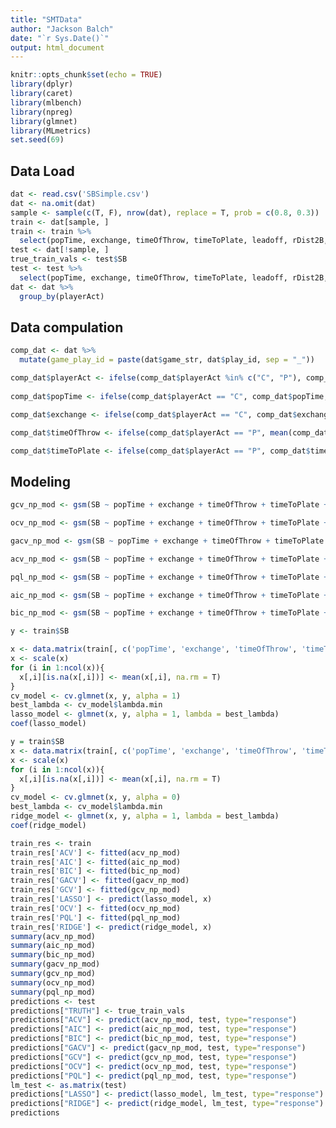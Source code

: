 ---
title: "SMTData"
author: "Jackson Balch"
date: "`r Sys.Date()`"
output: html_document
---

```{r setup, include=FALSE}
knitr::opts_chunk$set(echo = TRUE)
library(dplyr)
library(caret)
library(mlbench)
library(npreg)
library(glmnet)
library(MLmetrics)
set.seed(69)
```

## Data Load
```{r DataLoad}
dat <- read.csv('SBSimple.csv')
dat <- na.omit(dat)
sample <- sample(c(T, F), nrow(dat), replace = T, prob = c(0.8, 0.3))
train <- dat[sample, ]
train <- train %>%
  select(popTime, exchange, timeOfThrow, timeToPlate, leadoff, rDist2B, maxSpeed, ball_x, ball_y, ball_z, SB)
test <- dat[!sample, ]
true_train_vals <- test$SB
test <- test %>%
  select(popTime, exchange, timeOfThrow, timeToPlate, leadoff, rDist2B, maxSpeed, ball_x, ball_y, ball_z)
dat <- dat %>%
  group_by(playerAct)


```

## Data compulation
```{r Data comp}
comp_dat <- dat %>%
  mutate(game_play_id = paste(dat$game_str, dat$play_id, sep = "_"))

comp_dat$playerAct <- ifelse(comp_dat$playerAct %in% c("C", "P"), comp_dat$playerAct, "F")
  
comp_dat$popTime <- ifelse(comp_dat$playerAct == "C", comp_dat$popTime, mean(comp_dat$popTime, na.rm = T))

comp_dat$exchange <- ifelse(comp_dat$playerAct == "C", comp_dat$exchange, mean(comp_dat$exchange, na.rm = T))

comp_dat$timeOfThrow <- ifelse(comp_dat$playerAct == "P", mean(comp_dat$timeOfThrow, na.rm = T), comp_dat$timeOfThrow)

comp_dat$timeToPlate <- ifelse(comp_dat$playerAct == "P", comp_dat$timeToPlate,  mean(comp_dat$timeToPlate, na.rm = T))
```

## Modeling
```{r Non-parametric models}

gcv_np_mod <- gsm(SB ~ popTime + exchange + timeOfThrow + timeToPlate + leadoff + rDist2B + maxSpeed + ball_x + ball_y + ball_z, data = train, family = binomial, method = "GCV")

ocv_np_mod <- gsm(SB ~ popTime + exchange + timeOfThrow + timeToPlate + leadoff + rDist2B + maxSpeed + ball_x + ball_y + ball_z, data = train, family = binomial, method = "OCV")

gacv_np_mod <- gsm(SB ~ popTime + exchange + timeOfThrow + timeToPlate + leadoff + rDist2B + maxSpeed + ball_x + ball_y + ball_z, data = train, family = binomial, method = "GACV")

acv_np_mod <- gsm(SB ~ popTime + exchange + timeOfThrow + timeToPlate + leadoff + rDist2B + maxSpeed + ball_x + ball_y + ball_z, data = train, family = binomial, method = "ACV")

pql_np_mod <- gsm(SB ~ popTime + exchange + timeOfThrow + timeToPlate + leadoff + rDist2B + maxSpeed + ball_x + ball_y + ball_z, data = train, family = binomial, method = "PQL")

aic_np_mod <- gsm(SB ~ popTime + exchange + timeOfThrow + timeToPlate + leadoff + rDist2B + maxSpeed + ball_x + ball_y + ball_z, data = train, family = binomial, method = "AIC")

bic_np_mod <- gsm(SB ~ popTime + exchange + timeOfThrow + timeToPlate + leadoff + rDist2B + maxSpeed + ball_x + ball_y + ball_z, data = train, family = binomial, method = "BIC")

```

```{r lasso}
y <- train$SB

x <- data.matrix(train[, c('popTime', 'exchange', 'timeOfThrow', 'timeToPlate', 'leadoff', 'rDist2B', 'maxSpeed', 'ball_x', 'ball_y', 'ball_z')])
x <- scale(x)
for (i in 1:ncol(x)){
  x[,i][is.na(x[,i])] <- mean(x[,i], na.rm = T)
}
cv_model <- cv.glmnet(x, y, alpha = 1)
best_lambda <- cv_model$lambda.min
lasso_model <- glmnet(x, y, alpha = 1, lambda = best_lambda)
coef(lasso_model)

```

```{r ridge}
y = train$SB
x <- data.matrix(train[, c('popTime', 'exchange', 'timeOfThrow', 'timeToPlate', 'leadoff', 'rDist2B', 'maxSpeed', 'ball_x', 'ball_y', 'ball_z')])
x <- scale(x)
for (i in 1:ncol(x)){
  x[,i][is.na(x[,i])] <- mean(x[,i], na.rm = T)
}
cv_model <- cv.glmnet(x, y, alpha = 0)
best_lambda <- cv_model$lambda.min
ridge_model <- glmnet(x, y, alpha = 1, lambda = best_lambda)
coef(ridge_model)
```

```{r makePredicts}


train_res <- train
train_res['ACV'] <- fitted(acv_np_mod)
train_res['AIC'] <- fitted(aic_np_mod)
train_res['BIC'] <- fitted(bic_np_mod)
train_res['GACV'] <- fitted(gacv_np_mod)
train_res['GCV'] <- fitted(gcv_np_mod)
train_res['LASSO'] <- predict(lasso_model, x)
train_res['OCV'] <- fitted(ocv_np_mod)
train_res['PQL'] <- fitted(pql_np_mod)
train_res['RIDGE'] <- predict(ridge_model, x)
summary(acv_np_mod)
summary(aic_np_mod)
summary(bic_np_mod)
summary(gacv_np_mod)
summary(gcv_np_mod)
summary(ocv_np_mod)
summary(pql_np_mod)
predictions <- test
predictions["TRUTH"] <- true_train_vals
predictions["ACV"] <- predict(acv_np_mod, test, type="response")
predictions["AIC"] <- predict(aic_np_mod, test, type="response")
predictions["BIC"] <- predict(bic_np_mod, test, type="response")
predictions["GACV"] <- predict(gacv_np_mod, test, type="response")
predictions["GCV"] <- predict(gcv_np_mod, test, type="response")
predictions["OCV"] <- predict(ocv_np_mod, test, type="response")
predictions["PQL"] <- predict(pql_np_mod, test, type="response")
lm_test <- as.matrix(test)
predictions["LASSO"] <- predict(lasso_model, lm_test, type="response")
predictions["RIDGE"] <- predict(ridge_model, lm_test, type="response")
predictions

```
